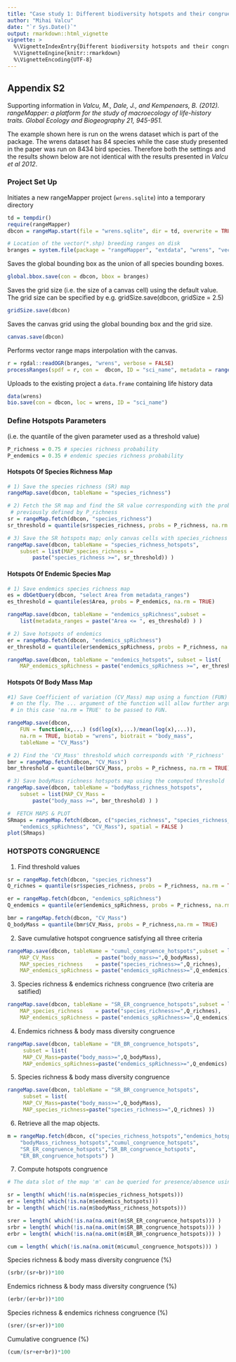 ```yaml
---
title: "Case study 1: Different biodiversity hotspots and their congruence."
author: "Mihai Valcu"
date: "`r Sys.Date()`"
output: rmarkdown::html_vignette
vignette: >
  %\VignetteIndexEntry{Different biodiversity hotspots and their congruence}
  %\VignetteEngine{knitr::rmarkdown}
  %\VignetteEncoding{UTF-8}
---
```


## Appendix S2
Supporting information in  _Valcu, M., Dale, J., and Kempenaers, B. (2012).
rangeMapper: a platform for the study of macroecology of life-history traits.
Global Ecology and Biogeography 21, 945-951._

The example shown here is run on the wrens dataset which is part of the package.
The wrens dataset has 84 species while the case study presented in the paper
was run on 8434 bird species. Therefore both the settings and the results shown
below are not identical with the results presented in _Valcu et al 2012_.

### Project Set Up

Initiates a new rangeMapper project (`wrens.sqlite`) into a temporary directory

```r
td = tempdir()
require(rangeMapper)
dbcon = rangeMap.start(file = "wrens.sqlite", dir = td, overwrite = TRUE)

# Location of the vector(*.shp) breeding ranges on disk
branges = system.file(package = "rangeMapper", "extdata", "wrens", "vector_combined")
```
Saves the global bounding box as the union of all species bounding boxes.

```r
global.bbox.save(con = dbcon, bbox = branges)
```
Saves the grid size (i.e. the size of a canvas cell) using the default value.
The grid size can be specified by e.g. gridSize.save(dbcon, gridSize = 2.5)

```r
gridSize.save(dbcon)
```
Saves the canvas grid using the global bounding box and the grid size.

```r
canvas.save(dbcon)
```
Performs vector range maps interpolation with the canvas.

```r
r = rgdal::readOGR(branges, "wrens", verbose = FALSE)
processRanges(spdf = r, con =  dbcon, ID = "sci_name", metadata = rangeTraits() )
```
Uploads to the existing project a `data.frame` containing life history data

```r
data(wrens)
bio.save(con = dbcon, loc = wrens, ID = "sci_name")
```

### Define Hotspots Parameters
(i.e. the quantile of the given parameter used as a threshold value)

```r
P_richness = 0.75 # species richness probability
P_endemics = 0.35 # endemic species richness probability
```

#### Hotspots Of Species Richness Map

```r
# 1) Save the species richness (SR) map
rangeMap.save(dbcon, tableName = "species_richness")

# 2) Fetch the SR map and find the SR value corresponding with the probability
 # previously defined by P_richness
sr = rangeMap.fetch(dbcon, "species_richness")
sr_threshold = quantile(sr$species_richness, probs = P_richness, na.rm = TRUE)

# 3) Save the SR hotspots map; only canvas cells with species_richness >= sr_threshold will be included
rangeMap.save(dbcon, tableName = "species_richness_hotspots",
    subset = list(MAP_species_richness =
        paste("species_richness >=", sr_threshold)) )
```
#### Hotspots Of Endemic Species Map

```r
# 1) Save endemics species richness map
es = dbGetQuery(dbcon, "select Area from metadata_ranges")
es_threshold = quantile(es$Area, probs = P_endemics, na.rm = TRUE)

rangeMap.save(dbcon, tableName = "endemics_spRichness",subset =
    list(metadata_ranges = paste("Area <= ", es_threshold) ) )

# 2) Save hotspots of endemics
er = rangeMap.fetch(dbcon, "endemics_spRichness")
er_threshold = quantile(er$endemics_spRichness, probs = P_richness, na.rm = TRUE)

rangeMap.save(dbcon, tableName = "endemics_hotspots", subset = list(
    MAP_endemics_spRichness = paste("endemics_spRichness >=", er_threshold) ) )
```

#### Hotspots Of Body Mass Map

```r
#1) Save Coefficient of variation (CV_Mass) map using a function (FUN) defined
 # on the fly. The ... argument of the function will allow further arguments
 # in this case 'na.rm = TRUE' to be passed to FUN.

rangeMap.save(dbcon,
    FUN = function(x,...) (sd(log(x),...)/mean(log(x),...)),
    na.rm = TRUE, biotab = "wrens", biotrait = "body_mass",
    tableName = "CV_Mass")

# 2) Find the 'CV_Mass' threshold which corresponds with 'P_richness'
bmr = rangeMap.fetch(dbcon, "CV_Mass")
bmr_threshold = quantile(bmr$CV_Mass, probs = P_richness, na.rm = TRUE)

# 3) Save bodyMass richness hotspots map using the computed threshold
rangeMap.save(dbcon, tableName = "bodyMass_richness_hotspots",
    subset = list(MAP_CV_Mass =
        paste("body_mass >=", bmr_threshold) ) )

#  FETCH MAPS & PLOT
SRmaps = rangeMap.fetch(dbcon, c("species_richness", "species_richness_hotspots",
    "endemics_spRichness", "CV_Mass"), spatial = FALSE )
plot(SRmaps)
```

###  HOTSPOTS CONGRUENCE

1) Find threshold values

```r
sr = rangeMap.fetch(dbcon, "species_richness")
Q_richnes = quantile(sr$species_richness, probs = P_richness, na.rm = TRUE)

er = rangeMap.fetch(dbcon, "endemics_spRichness")
Q_endemics = quantile(er$endemics_spRichness, probs = P_richness, na.rm = TRUE)

bmr = rangeMap.fetch(dbcon, "CV_Mass")
Q_bodyMass = quantile(bmr$CV_Mass, probs = P_richness,na.rm = TRUE)
```

2) Save cumulative hotspot congruence satisfying all three criteria

```r
rangeMap.save(dbcon, tableName = "cumul_congruence_hotspots",subset = list(
    MAP_CV_Mass             = paste("body_mass>=",Q_bodyMass),
    MAP_species_richness    = paste("species_richness>=",Q_richnes),
    MAP_endemics_spRichness = paste("endemics_spRichness>=",Q_endemics) ))
```

3) Species richness & endemics richness congruence (two criteria are satified)

```r
rangeMap.save(dbcon, tableName = "SR_ER_congruence_hotspots",subset = list(
    MAP_species_richness    = paste("species_richness>=",Q_richnes),
    MAP_endemics_spRichness = paste("endemics_spRichness>=",Q_endemics) ))
```
4) Endemics richness & body mass diversity congruence

```r
rangeMap.save(dbcon, tableName = "ER_BR_congruence_hotspots",
     subset = list(
     MAP_CV_Mass=paste("body_mass>=",Q_bodyMass),
     MAP_endemics_spRichness=paste("endemics_spRichness>=",Q_endemics) ))
```
5) Species richness & body mass diversity congruence

```r
rangeMap.save(dbcon, tableName = "SR_BR_congruence_hotspots",
     subset = list(
     MAP_CV_Mass=paste("body_mass>=",Q_bodyMass),
     MAP_species_richness=paste("species_richness>=",Q_richnes) ))
```

6) Retrieve all the map objects.

```r
m = rangeMap.fetch(dbcon, c("species_richness_hotspots","endemics_hotspots",
    "bodyMass_richness_hotspots","cumul_congruence_hotspots",
    "SR_ER_congruence_hotspots","SR_BR_congruence_hotspots",
    "ER_BR_congruence_hotspots") )
```

7) Compute hotspots congruence

```r
# The data slot of the map 'm' can be queried for presence/absence using the 'is.na' function.

sr = length( which(!is.na(m$species_richness_hotspots)))
er = length( which(!is.na(m$endemics_hotspots)))
br = length( which(!is.na(m$bodyMass_richness_hotspots)))

srer = length( which(!is.na(na.omit(m$SR_ER_congruence_hotspots))) )
srbr = length( which(!is.na(na.omit(m$SR_BR_congruence_hotspots))) )
erbr = length( which(!is.na(na.omit(m$ER_BR_congruence_hotspots))) )

cum = length( which(!is.na(na.omit(m$cumul_congruence_hotspots))) )
```

Species richness & body mass diversity congruence (%)

```r
(srbr/(sr+br))*100
```
Endemics richness & body mass diversity congruence (%)

```r
(erbr/(er+br))*100
```
Species richness & endemics richness congruence (%)

```r
(srer/(sr+er))*100
```
Cumulative congruence (%)

```r
(cum/(sr+er+br))*100
```


